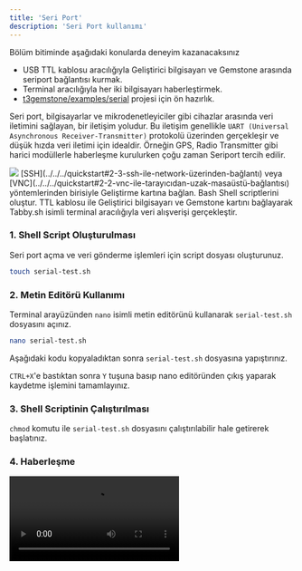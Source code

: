 ```yaml
---
title: 'Seri Port'
description: 'Seri Port kullanımı'
---
```



<Tip>
Bölüm bitiminde aşağıdaki konularda deneyim kazanacaksınız

- USB TTL kablosu aracılığıyla Geliştirici bilgisayarı ve Gemstone arasında seriport bağlantısı kurmak.
- Terminal aracılığıyla her iki bilgisayarı haberleştirmek.
- [t3gemstone/examples/serial](https://github.com/t3gemstone/examples/tree/main/serial) projesi için ön hazırlık.
</Tip>

Seri port, bilgisayarlar ve mikrodenetleyiciler gibi cihazlar arasında veri iletimini sağlayan, 
bir iletişim yoludur. Bu iletişim genellikle `UART (Universal Asynchronous Receiver-Transmitter)` 
protokolü üzerinden gerçekleşir ve düşük hızda veri iletimi için idealdir. Örneğin GPS, Radio Transmitter 
gibi harici modüllerle haberleşme kurulurken çoğu zaman Seriport tercih edilir.

<Frame caption="Todo: Seriport bağlantısının yapılabileceği pinler">
  <img className="rounded-lg" noZoom src="/images/o1-board/26-serial-port.JPG" />
</Frame>

<Steps>
  <Step title="SSH/VNC Bağlantısı">
  [SSH](../../../quickstart#2-3-ssh-ile-network-üzerinden-bağlantı) veya
  [VNC](../../../quickstart#2-2-vnc-ile-tarayıcıdan-uzak-masaüstü-bağlantısı) yöntemlerinden birisiyle Geliştirme kartına
  bağlan.    
  </Step>
  <Step title="Shell">
  Bash Shell scriptlerini oluştur.
  </Step>
  <Step title="TTL ve Terminal">
  TTL kablosu ile Geliştirici bilgisayarı ve Gemstone kartını bağlayarak Tabby.sh isimli terminal aracılığıyla
  veri alışverişi gerçekleştir.
  </Step>
</Steps>

### 1. Shell Script Oluşturulması

Seri port açma ve veri gönderme işlemleri için script dosyası oluşturunuz.

```bash
touch serial-test.sh
```

### 2. Metin Editörü Kullanımı

Terminal arayüzünden `nano` isimli metin editörünü kullanarak `serial-test.sh` dosyasını açınız.

```bash
nano serial-test.sh
```

Aşağıdaki kodu kopyaladıktan sonra `serial-test.sh` dosyasına yapıştırınız.

<SnippetExamplesSerialScript />

`CTRL+X`'e bastıktan sonra `Y` tuşuna basıp nano editöründen çıkış yaparak kaydetme işlemini tamamlayınız.

### 3. Shell Scriptinin Çalıştırılması

`chmod` komutu ile `serial-test.sh` dosyasını çalıştırılabilir hale getirerek başlatınız.

<SnippetExamplesSerial />

### 4. Haberleşme

<Frame >
  <video controls className="w-full aspect-video" src="/videos/seri-test.mp4"></video>
</Frame>
